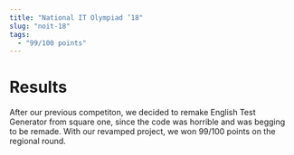 ```yaml
---
title: "National IT Olympiad ’18"
slug: "noit-18"
tags:
  - "99/100 points"
---
```


# Results

After our previous competiton, we decided to remake English Test Generator from square one, since the code was horrible and was begging to be remade.
With our revamped project, we won 99/100 points on the regional round.

